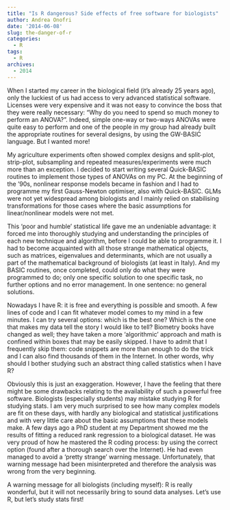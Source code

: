 ```yaml
---
title: "Is R dangerous? Side effects of free software for biologists"
author: Andrea Onofri
date: '2014-06-08'
slug: the-danger-of-r
categories:
  - R
tags:
  - R
archives:
  - 2014
---
```


When I started my career in the biological field (it's already 25 years ago), only the luckiest of us had access to very advanced statistical software. Licenses were very expensive and it was not easy to convince the boss that they were really necessary: "Why do you need to spend so much money to perform an ANOVA?". Indeed, simple one-way or two-ways ANOVAs were quite easy to perform and one of the people in my group had already built the appropriate routines for several designs, by using the GW-BASIC language. But I wanted more!

My agriculture experiments often showed complex designs and split-plot, strip-plot, subsampling and repeated measures/experiments were much more than an exception. I decided to start writing several Quick-BASIC routines to implement those types of ANOVAs on my PC. At the beginning of the '90s, nonlinear response models became in fashion and I had to programme my first Gauss-Newton optimiser, also with Quick-BASIC. GLMs were not yet widespread among biologists and I mainly relied on stabilising transformations for those cases where the basic assumptions for linear/nonlinear models were not met.

This 'poor and humble' statistical life gave me an undeniable advantage: it forced me into thoroughly studying and understanding the principles of each new technique and algorithm, before I could be able to programme it. I had to become acquainted with all those strange mathematical objects, such as matrices, eigenvalues and determinants, which are not usually a part of the mathematical background of biologists (at least in Italy). And my BASIC routines, once completed, could only do what they were programmed to do; only one specific solution to one specific task, no further options and no error management. In one sentence: no general solutions.

Nowadays I have R: it is free and everything is possible and smooth. A few lines of code and I can fit whatever model comes to my mind in a few minutes. I can try several options: which is the best one? Which is the one that makes my data tell the story I would like to tell? Biometry books have changed as well; they have taken a more 'algorithmic' approach and math is confined within boxes that may be easily skipped. I have to admit that I frequently skip them: code snippets are more than enough to do the trick and I can also find thousands of them in the Internet. In other words, why should I bother studying such an abstract thing called statistics when I have R?

Obviously this is just an exaggeration. However, I have the feeling that there might be some drawbacks relating to the availability of such a powerful free software. Biologists (especially students) may mistake studying R for studying stats. I am very much surprised to see how many complex models are fit on these days, with hardly any biological and statistical justifications and with very little care about the basic assumptions that these models make. A few days ago a PhD student at my Department showed me the results of fitting a reduced rank regression to a biological dataset. He was very proud of how he mastered the R coding process: by using the correct option (found after a thorough search over the Internet). He had even managed to avoid a 'pretty strange' warning message. Unfortunately, that warning message had been misinterpreted and therefore the analysis was wrong from the very beginning.

A warning message for all biologists (including myself): R is really wonderful, but it will not necessarily bring to sound data analyses. Let's use R, but let's study stats first!